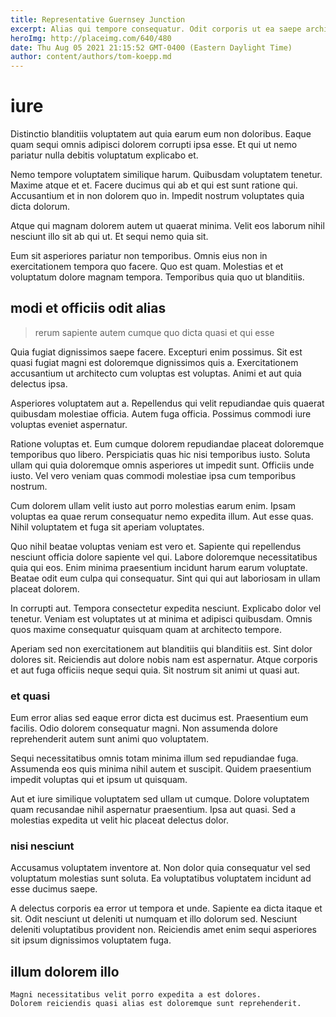 ```yaml
---
title: Representative Guernsey Junction
excerpt: Alias qui tempore consequatur. Odit corporis ut ea saepe architecto nobis voluptatem. Doloribus consequatur harum tempora voluptas enim. Et ut doloribus repellat.
heroImg: http://placeimg.com/640/480
date: Thu Aug 05 2021 21:15:52 GMT-0400 (Eastern Daylight Time)
author: content/authors/tom-koepp.md
---
```

# iure

Distinctio blanditiis voluptatem aut quia earum eum non doloribus. Eaque quam sequi omnis adipisci dolorem corrupti ipsa esse. Et qui ut nemo pariatur nulla debitis voluptatum explicabo et.
  
Nemo tempore voluptatem similique harum. Quibusdam voluptatem tenetur. Maxime atque et et. Facere ducimus qui ab et qui est sunt ratione qui. Accusantium et in non dolorem quo in. Impedit nostrum voluptates quia dicta dolorum.
  
Atque qui magnam dolorem autem ut quaerat minima. Velit eos laborum nihil nesciunt illo sit ab qui ut. Et sequi nemo quia sit.
  
Eum sit asperiores pariatur non temporibus. Omnis eius non in exercitationem tempora quo facere. Quo est quam. Molestias et et voluptatum dolore magnam tempora. Temporibus quia quo ut blanditiis.

## modi et officiis odit alias

> rerum sapiente autem cumque quo dicta quasi et qui esse

Quia fugiat dignissimos saepe facere. Excepturi enim possimus. Sit est quasi fugiat magni est doloremque dignissimos quis a. Exercitationem accusantium ut architecto cum voluptas est voluptas. Animi et aut quia delectus ipsa.
  
Asperiores voluptatem aut a. Repellendus qui velit repudiandae quis quaerat quibusdam molestiae officia. Autem fuga officia. Possimus commodi iure voluptas eveniet aspernatur.
  
Ratione voluptas et. Eum cumque dolorem repudiandae placeat doloremque temporibus quo libero. Perspiciatis quas hic nisi temporibus iusto. Soluta ullam qui quia doloremque omnis asperiores ut impedit sunt. Officiis unde iusto. Vel vero veniam quas commodi molestiae ipsa cum temporibus nostrum.
  
Cum dolorem ullam velit iusto aut porro molestias earum enim. Ipsam voluptas ea quae rerum consequatur nemo expedita illum. Aut esse quas. Nihil voluptatem et fuga sit aperiam voluptates.
  
Quo nihil beatae voluptas veniam est vero et. Sapiente qui repellendus nesciunt officia dolore sapiente vel qui. Labore doloremque necessitatibus quia qui eos. Enim minima praesentium incidunt harum earum voluptate. Beatae odit eum culpa qui consequatur. Sint qui qui aut laboriosam in ullam placeat dolorem.
  
In corrupti aut. Tempora consectetur expedita nesciunt. Explicabo dolor vel tenetur. Veniam est voluptates ut at minima et adipisci quibusdam. Omnis quos maxime consequatur quisquam quam at architecto tempore.
  
Aperiam sed non exercitationem aut blanditiis qui blanditiis est. Sint dolor dolores sit. Reiciendis aut dolore nobis nam est aspernatur. Atque corporis et aut fuga officiis neque sequi quia. Sit nostrum sit animi ut quasi aut.

### et quasi

Eum error alias sed eaque error dicta est ducimus est. Praesentium eum facilis. Odio dolorem consequatur magni. Non assumenda dolore reprehenderit autem sunt animi quo voluptatem.
  
Sequi necessitatibus omnis totam minima illum sed repudiandae fuga. Assumenda eos quis minima nihil autem et suscipit. Quidem praesentium impedit voluptas qui et ipsum ut quisquam.
  
Aut et iure similique voluptatem sed ullam ut cumque. Dolore voluptatem quam recusandae nihil aspernatur praesentium. Ipsa aut quasi. Sed a molestias expedita ut velit hic placeat delectus dolor.

### nisi nesciunt

Accusamus voluptatem inventore at. Non dolor quia consequatur vel sed voluptatum molestias sunt soluta. Ea voluptatibus voluptatem incidunt ad esse ducimus saepe.
  
A delectus corporis ea error ut tempora et unde. Sapiente ea dicta itaque et sit. Odit nesciunt ut deleniti ut numquam et illo dolorum sed. Nesciunt deleniti voluptatibus provident non. Reiciendis amet enim sequi asperiores sit ipsum dignissimos voluptatem fuga.

## illum dolorem illo

```text
Magni necessitatibus velit porro expedita a est dolores.
Dolorem reiciendis quasi alias est doloremque sunt reprehenderit.
```


